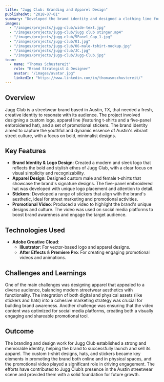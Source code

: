 ```yaml
---
title: "Jugg Club: Branding and Apparel Design"
publishedAt: "2018-07-01"
summary: "Developed the brand identity and designed a clothing line for Jugg Club, a streetwear brand based in Austin, TX."
images:
  - "/images/projects/jugg-club/wide-text.jpg"
  - "/images/projects/jugg-club/jugg club stinger.mp4"
  - "/images/projects/jugg-club/5Panel_Cap_1.jpg"
  - "/images/projects/jugg-club/01.jpg"
  - "/images/projects/jugg-club/06-male-tshirt-mockup.jpg"
  - "/images/projects/jugg-club/JC.jpg"
  - "/images/projects/jugg-club/Jugg-Club.jpg"
team:
  - name: "Thomas Schustereit"
    role: "Brand Strategist & Designer"
    avatar: "/images/avatar.jpg"
    linkedIn: "https://www.linkedin.com/in/thomasmschustereit/"
--- 
```


## Overview

Jugg Club is a streetwear brand based in Austin, TX, that needed a fresh, creative identity to resonate with its audience. The project involved designing a custom logo, apparel line (featuring t-shirts and a five-panel embroidered hat), and a set of promotional stickers. The brand identity aimed to capture the youthful and dynamic essence of Austin's vibrant street culture, with a focus on bold, minimalist designs. 

## Key Features

- **Brand Identity & Logo Design**: Created a modern and sleek logo that reflects the bold and stylish ethos of Jugg Club, with a clear focus on visual simplicity and recognizability.
- **Apparel Design**: Designed custom male and female t-shirts that showcase the brand's signature designs. The five-panel embroidered hat was developed with unique logo placement and attention to detail.
- **Stickers**: Developed a range of stickers that align with the brand's aesthetic, ideal for street marketing and promotional activities.
- **Promotional Video**: Produced a video to highlight the brand's unique designs and culture. The video was used on social media platforms to boost brand awareness and engage the target audience.

## Technologies Used

- **Adobe Creative Cloud**: 
  - **Illustrator**: For vector-based logo and apparel designs.
  - **After Effects** & **Premiere Pro**: For creating engaging promotional videos and animations.

## Challenges and Learnings

One of the main challenges was designing apparel that appealed to a diverse audience, balancing modern streetwear aesthetics with functionality. The integration of both digital and physical assets (like stickers and hats) into a cohesive marketing strategy was crucial for building brand awareness. Another challenge was ensuring that the video content was optimized for social media platforms, creating both a visually engaging and shareable promotional tool.

## Outcome

The branding and design work for Jugg Club established a strong and memorable identity, helping the brand to successfully launch and sell its apparel. The custom t-shirt designs, hats, and stickers became key elements in promoting the brand both online and in physical spaces, and the promotional video played a significant role in driving engagement. The efforts have contributed to Jugg Club’s presence in the Austin streetwear scene and provided them with a solid foundation for future growth.
